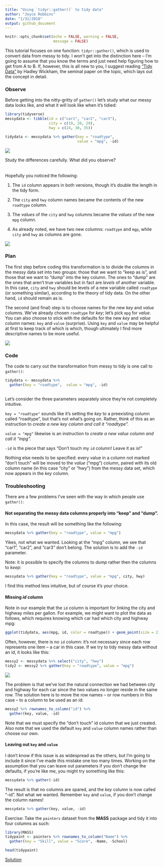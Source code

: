 ```yaml
---
title: "Using `tidyr::gather()` to tidy data"
author: "Joyce Robbins"
date: "1/31/2018"
output: github_document
---
```


```r
knitr::opts_chunk$set(echo = FALSE, warning = FALSE,
                      message = FALSE)
```

This tutorial focuses on one function: `tidyr::gather()`, which is used to convert data from messy to tidy.  I won't get into the distinction here -- I'm going to assume that you know the terms and just need help figuring how to get from A to B. If, however, this is all new to you, I suggest reading ["Tidy Data"](https://www.jstatsoft.org/article/view/v059i10) by Hadley Wickham, the seminal paper on the topic, which lays out the concept in detail.

### Observe

Before getting into the nitty-gritty of `gather()` let's study what our messy data looks like, and what it will look like when it's tidied:

```r
library(tidyverse)
messydata <- tibble(id = c("car1", "car2", "car3"),
                    city = c(19, 20, 29),
                    hwy = c(24, 30, 35))
```


```r
tidydata <- messydata %>% gather(key = "roadtype", 
                                 value = "mpg", -id)
```

![](../images/messyvstidy1.png)

Study the differences carefully.  What did you observe?
<br>
<br>
<br>
Hopefully you noticed the following:

1. The `id` column appears in both versions, though it's double the length in the tidy form.

2. The `city` and `hwy` column names became the contents of the new `roadtype` column.

3. The *values* of the `city` and `hwy` columns became the *values* of the new `mpg` column.

4. As already noted, we have two new columns: `roadtype` and `mgp`, while `city` and `hwy` as columns are gone.

![](../images/messyvstidy2.png)

### Plan

The first step before coding this transformation is to divide the columns in the messy data set into two groups: those that we want to "keep as is", and those that we want to "dump" into the key column.  The ones to "dump" are the ones that aren't true variables but in fact are *levels* of another variable.  In this case, `city` and `hwy` should be levels of a new variable called `roadtype` (or something similar), according to the theory of tidy data. On the other hand, `id` should remain as is.

The second (and final) step is to choose names for the new *key* and *value* columns.  We've already chosen `roadtype` for *key*; let's pick `mpg` for *value*.  You can also choose to stick with the defaults for the new *key* and *value* column names: `key` and `value` (surprise).  Using `key` and `value` may be helpful at first to keep track of which is which, though ultimately I find more descriptive names to be more useful.

![](../images/messyvstidy3.png)

### Code

The code to carry out the transformation from messy to tidy is one call to `gather()`:

```r
tidydata <- messydata %>% 
  gather(key = "roadtype",  value = "mpg", -id)
  
```

Let's consider the three parameters separately since they're not completely intuitive.

`key = "roadtype"` sounds like it's setting the *key* to a preexisting column called "roadtype", but that's not what's going on.  Rather, think of this as an instruction to *create a new key column and call it "roadtype".*

`value = "mpg"` likewise is an instruction to *create a new value column and call it "mpg".*

`-id` is the piece that says "Don't touch my `id` column! Leave it as is!"

Nothing else needs to be specified: every value in a column not marked "don't touch" will be moved to the *value* ("mpg") column, paired with its old column name (in this case "city" or "hwy") from the messy data set, which now appears in the *key* column.

### Troubleshooting

There are a few problems I've seen with the way in which people use `gather()`:

#### Not separating the messy data columns properly into "keep" and "dump".

In this case, the result will be something like the following:

```r
messydata %>% gather(key = "roadtype", value = "mpg")
```

Yikes, not what we wanted.  Looking at the "mpg" column, we see that "car1", "car2", and "car3" don't belong.  The solution is to add the `-id` parameter.  

Note: it is possible to specify the columns to *dump* rather then the columns to *keep*:

```r
messydata %>% gather(key = "roadtype", value = "mpg", city, hwy)
```

I find this method less intuitive, but of course it's your choice.

#### Missing *id* column

Note in our example that the `id` column is important for linking the city and highway miles per gallon.  For example, we might want to plot the data as follows, which requires knowing which car had which city and highway mpg:

```r
ggplot(tidydata, aes(mpg, id, color = roadtype)) + geom_point(size = 2) + theme_bw(18)
```

Often, however, there is no `id` column: it's not necessary since each row represents one item -- a car in this case. If we try to tidy messy data without an id, it looks like this:

```r
messy2 <- messydata %>% select("city", "hwy")
tidy2 <- messy2 %>% gather(key = "roadtype", value = "mpg")
```

![](../images/messyvstidy4.png)

The problem is that we've lost the natural connection we had between city and highway for each car since the two values no longer reside in the same row.  The solution here is to move the row names -- or row numbers in this case -- to a column to be used as an id:

```r
messy2 %>% rownames_to_column("id") %>% 
  gather(key, value, -id)
```

Note that we must specify the "don't touch" id column that we just created.  Also note that we used the default `key` and `value` column names rather than choose our own.  

#### Leaving out `key` and `value`

I don't know if this issue is as widespread as the others, but I'm going to include it since I've made this mistake one too many times.  Working on the assumption that you can leave out parameters if you don't change the defaults, if you're like me, you might try something like this:

```r
messydata %>% gather(-id)
```

The result is that no columns are spared, and the *key* column is now called "-id".  Not what we wanted. Remember `key` and `value`, if you don't change the column names!

```r
messydata %>% gather(key, value, -id)
```

Exercise: Take the `painters` dataset from the **MASS** package and tidy it into four columns as such:

```r
library(MASS)
tidypaint <- painters %>% rownames_to_column("Name") %>% 
  gather(key = "Skill", value = "Score", -Name, -School)
```

```r
head(tidypaint)
```


[Solution](Solution1.md)
